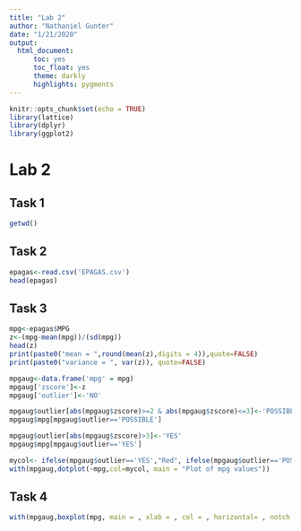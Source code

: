 ```yaml
---
title: "Lab 2"
author: "Nathaniel Gunter"
date: "1/21/2020"
output: 
  html_document:
      toc: yes
      toc_float: yes
      theme: darkly
      highlights: pygments
---
```


```r
knitr::opts_chunk$set(echo = TRUE)
library(lattice)
library(dplyr)
library(ggplot2)
```
# Lab 2

## Task 1

```r
getwd()
```

## Task 2

```r
epagas<-read.csv('EPAGAS.csv')
head(epagas)
```

## Task 3

```r
mpg<-epagas$MPG
z<-(mpg-mean(mpg))/(sd(mpg))
head(z)
print(paste0("mean = ",round(mean(z),digits = 4)),quote=FALSE)
print(paste0("variance = ", var(z)), quote=FALSE)
```

```r
mpgaug<-data.frame('mpg' = mpg)
mpgaug['zscore']<-z
mpgaug['outlier']<-'NO'
```

```r
mpgaug$outlier[abs(mpgaug$zscore)>=2 & abs(mpgaug$zscore)<=3]<-'POSSIBLE'
mpgaug$mpg[mpgaug$outlier=='POSSIBLE']
```

```r
mpgaug$outlier[abs(mpgaug$zscore)>3]<-'YES'
mpgaug$mpg[mpgaug$outlier=='YES']
```

```r
mycol<- ifelse(mpgaug$outlier=='YES',"Red", ifelse(mpgaug$outlier=='POSSIBLE',"Blue","Black"))
with(mpgaug,dotplot(~mpg,col=mycol, main = "Plot of mpg values"))
```

## Task 4

```r
with(mpgaug,boxplot(mpg, main = , xlab = , col = , horizontal= , notch = )
```
